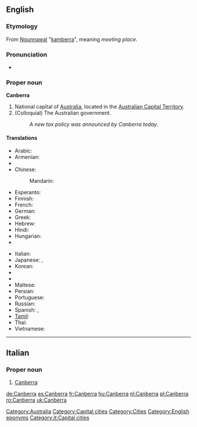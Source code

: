 {{wikipedia}}
==English==

===Etymology===
From [[w:Ngunnawal language|Ngunnawal]] "[[kamberra]]", meaning ''meeting place''.

===Pronunciation===
* {{audio|En-au-Canberra.ogg|Audio (AUS)}}

===Proper noun===
'''Canberra'''

# National capital of [[Australia]], located in the [[Australian Capital Territory]].
# (Colloquial) The Australian government.
#: ''A new tax policy was announced by Canberra today''.

====Translations====
{{trans-top|Capital of Australia}}
* Arabic: {{t|ar|كانبرا|f|tr=kanbera}}
* Armenian: {{t-|hy|Կանբեռա|tr=Kanbeṙa}}
* {{trreq|Catalan}}
* Chinese:
*: Mandarin: {{t-|cmn|堪培拉|tr=Kānpéilā|sc=Hani}}
* Esperanto: {{t-|eo|Kanbero|xs=Esperanto}}
* Finnish: {{t-|fi|Canberra}}
* French: {{t+|fr|Canberra}}
* German: {{t+|de|Canberra}}
* Greek: {{t-|el|Καμπέρα|f|tr=Kambéra}}
* Hebrew: {{t|he|קנברה|f|tr=qanbera}}
* Hindi: {{t|hi|कैनबरा|tr=kainbarā|xs=Hindi}}
* Hungarian: {{t+|hu|Canberra}}
* {{trreq|Ido}}
{{trans-mid}}
* Italian: {{t-|it|Canberra}}
* Japanese: {{t-|ja|キャンベラ|tr=Kyanbera}},  {{t|ja|カンベラ|tr=Kanbera}}
* Korean: {{t|ko|캔버라|tr=Kanbeora|sc=Hang}}
* {{trreq|Latvian}}
* {{trreq|Lithuanian}}
* Maltese: {{t|mt|Kanberra|xs=Maltese}}
* Persian: {{t|fa|کانبرا|tr=kânbarâ|xs=Persian}}
* Portuguese: {{t-|pt|Canberra|f}}
* Russian: {{t-|ru|Канберра|f|tr=Kanbérra, Kánberra}}
* Spanish: {{t+|es|Canberra}},  {{t|es|Camberra }}
* [[Tamil]]: {{t|ta|கான்பரா|xs=Tamil}}
* Thai: {{t|th|แคนเบอร์รา|tr=kaenberaa}}
* Vietnamese: {{t-|vi|Canberra|xs=Vietnamese}}
{{trans-bottom}}

[[Category:Australia]]
[[Category:Capital cities]]
[[Category:Cities]]
[[Category:English eponyms]]

----

==Italian==
{{wikipedia|lang=it}}

===Proper noun===
{{it-proper noun}} {{f}}

# [[#English|Canberra]]

[[Category:it:Capital cities]]

[[de:Canberra]]
[[es:Canberra]]
[[fr:Canberra]]
[[hu:Canberra]]
[[nl:Canberra]]
[[pl:Canberra]]
[[ro:Canberra]]
[[uk:Canberra]]
